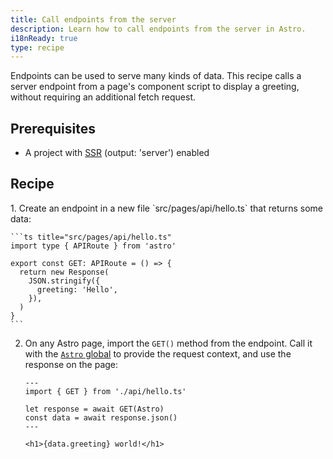 ```yaml
---
title: Call endpoints from the server
description: Learn how to call endpoints from the server in Astro.
i18nReady: true
type: recipe
---
```


Endpoints can be used to serve many kinds of data. This recipe calls a server endpoint from a page's component script to display a greeting, without requiring an additional fetch request.

## Prerequisites

- A project with [SSR](/en/guides/on-demand-rendering/) (output: 'server') enabled

## Recipe

<Steps>
1. Create an endpoint in a new file `src/pages/api/hello.ts` that returns some data:

    ```ts title="src/pages/api/hello.ts"
    import type { APIRoute } from 'astro'

    export const GET: APIRoute = () => {
      return new Response(
        JSON.stringify({
          greeting: 'Hello',
        }),
      )
    }
    ```

2. On any Astro page, import the `GET()` method from the endpoint. Call it with the [`Astro` global](/en/reference/api-reference/#astro-global) to provide the request context, and use the response on the page:

    ```astro title="src/pages/index.astro"
    ---
    import { GET } from './api/hello.ts'

    let response = await GET(Astro)
    const data = await response.json()
    ---

    <h1>{data.greeting} world!</h1>
    ```
</Steps>
